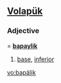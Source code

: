 ==[[Volapük]]==

===Adjective===
{{infl|vo|adjective}} = '''[[bapaylik]]''' 

# [[base]], [[inferior]]

[[vo:bapälik]]